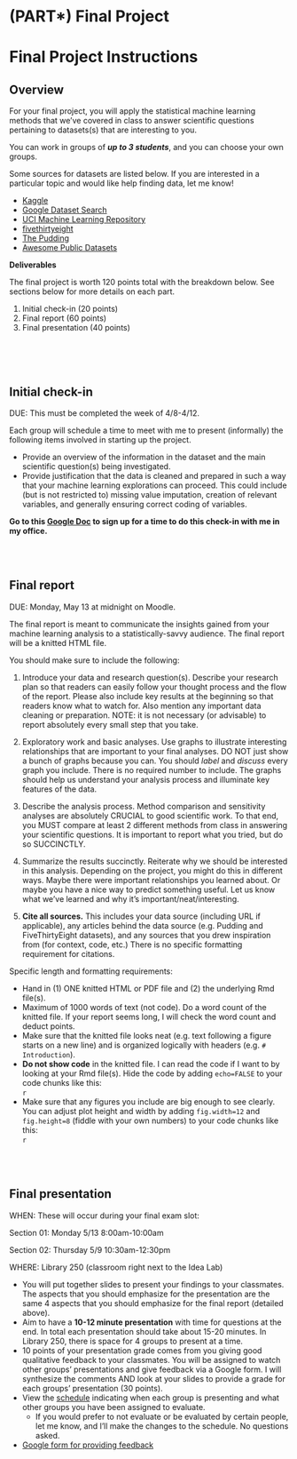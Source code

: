 # (PART\*) Final Project {-}

# Final Project Instructions {-}

## Overview {-}

For your final project, you will apply the statistical machine learning methods that we've covered in class to answer scientific questions pertaining to datasets(s) that are interesting to you.

You can work in groups of ***up to 3 students***, and you can choose your own groups.

Some sources for datasets are listed below. If you are interested in a particular topic and would like help finding data, let me know!

- [Kaggle](https://www.kaggle.com/datasets)
- [Google Dataset Search](https://toolbox.google.com/datasetsearch)
- [UCI Machine Learning Repository](https://archive.ics.uci.edu/ml/index.php)
- [fivethirtyeight](https://github.com/fivethirtyeight/data)
- [The Pudding](https://github.com/the-pudding/data)
- [Awesome Public Datasets](https://github.com/awesomedata/awesome-public-datasets)

**Deliverables**

The final project is worth 120 points total with the breakdown below. See sections below for more details on each part.

1. Initial check-in (20 points)
2. Final report (60 points)
3. Final presentation (40 points)

<br>
<br>
<br>

## Initial check-in {-}

DUE: This must be completed the week of 4/8-4/12.

Each group will schedule a time to meet with me to present (informally) the following items involved in starting up the project.

- Provide an overview of the information in the dataset and the main scientific question(s) being investigated.
- Provide justification that the data is cleaned and prepared in such a way that your machine learning explorations can proceed. This could include (but is not restricted to) missing value imputation, creation of relevant variables, and generally ensuring correct coding of variables.

**Go to this [Google Doc](https://docs.google.com/document/d/1ev4w0kAZjMkrlFW3A5m-a5CyJ9LYSzCWpsMx_NRTeYU/edit?usp=sharing) to sign up for a time to do this check-in with me in my office.**

<br>
<br>

## Final report {-}

DUE: Monday, May 13 at midnight on Moodle.

The final report is meant to communicate the insights gained from your machine learning analysis to a statistically-savvy audience. The final report will be a knitted HTML file.

You should make sure to include the following:

1. Introduce your data and research question(s). Describe your research plan so that readers can easily follow your thought process and the flow of the report. Please also include key results at the beginning so that readers know what to watch for. Also mention any important data cleaning or preparation. NOTE: it is not necessary (or advisable) to report absolutely every small step that you take.

2. Exploratory work and basic analyses. Use graphs to illustrate interesting relationships that are important to your final analyses. DO NOT just show a bunch of graphs because you can. You should *label* and *discuss* every graph you include. There is no required number to include. The graphs should help us understand your analysis process and illuminate key features of the data.

3. Describe the analysis process. Method comparison and sensitivity analyses are absolutely CRUCIAL to good scientific work. To that end, you MUST compare at least 2 different methods from class in answering your scientific questions. It is important to report what you tried, but do so SUCCINCTLY.

4. Summarize the results succinctly. Reiterate why we should be interested in this analysis. Depending on the project, you might do this in different ways. Maybe there were important relationships you learned about. Or maybe you have a nice way to predict something useful. Let us know what we've learned and why it's important/neat/interesting.

5. **Cite all sources.** This includes your data source (including URL if applicable), any articles behind the data source (e.g. Pudding and FiveThirtyEight datasets), and any sources that you drew inspiration from (for context, code, etc.) There is no specific formatting requirement for citations.

Specific length and formatting requirements:

- Hand in (1) ONE knitted HTML or PDF file and (2) the underlying Rmd file(s).
- Maximum of 1000 words of text (not code). Do a word count of the knitted file. If your report seems long, I will check the word count and deduct points.
- Make sure that the knitted file looks neat (e.g. text following a figure starts on a new line) and is organized logically with headers (e.g. `# Introduction`).
- **Do not show code** in the knitted file. I can read the code if I want to by looking at your Rmd file(s). Hide the code by adding `echo=FALSE` to your code chunks like this:    
    ```
    {r echo=FALSE}
    ```
- Make sure that any figures you include are big enough to see clearly. You can adjust plot height and width by adding `fig.width=12` and `fig.height=8` (fiddle with your own numbers) to your code chunks like this:    
    ```
    {r echo=FALSE, fig.width=12, fig.height=8}
    ```

<br>
<br>

## Final presentation {-}

WHEN: These will occur during your final exam slot:

Section 01: Monday 5/13 8:00am-10:00am

Section 02: Thursday 5/9 10:30am-12:30pm

WHERE: Library 250 (classroom right next to the Idea Lab)

- You will put together slides to present your findings to your classmates. The aspects that you should emphasize for the presentation are the same 4 aspects that you should emphasize for the final report (detailed above).
- Aim to have a **10-12 minute presentation** with time for questions at the end. In total each presentation should take about 15-20 minutes. In Library 250, there is space for 4 groups to present at a time.
- 10 points of your presentation grade comes from you giving good qualitative feedback to your classmates. You will be assigned to watch other groups' presentations and give feedback via a Google form. I will synthesize the comments AND look at your slides to provide a grade for each groups' presentation (30 points).
- View the [schedule](https://docs.google.com/document/d/1MTVlP85CMSRwGp7piH67ei5_IhNpzde_N6kltHLcVdQ/edit?usp=sharing) indicating when each group is presenting and what other groups you have been assigned to evaluate.
    - If you would prefer to not evaluate or be evaluated by certain people, let me know, and I'll make the changes to the schedule. No questions asked.
- [Google form for providing feedback](https://docs.google.com/forms/d/e/1FAIpQLSceu0du4dbLHwOqK6SHqTRIOrejqJyE3KjkMc-1MBHgpMV47w/viewform?usp=sf_link)

